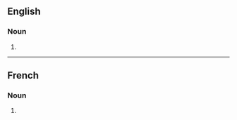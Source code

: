 ==English==

===Noun===
{{head|en|noun form}}

# {{plural of|en|admittance}}

----

==French==

===Noun===
{{head|fr|noun form|g=f}}

# {{plural of|fr|admittance}}